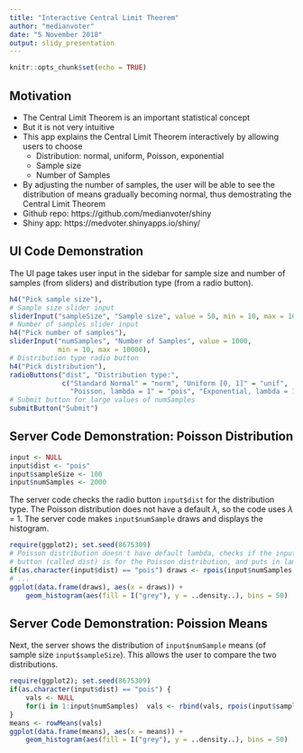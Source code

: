 ```yaml
---
title: "Interactive Central Limit Theorem"
author: "medianvoter"
date: "5 November 2018"
output: slidy_presentation
---
```

```r
knitr::opts_chunk$set(echo = TRUE)
```

## Motivation

- The Central Limit Theorem is an important statistical concept
- But it is not very intuitive  
- This app explains the Central Limit Theorem interactively by allowing users to choose
    - Distribution: normal, uniform, Poisson, exponential
    - Sample size
    - Number of Samples
- By adjusting the number of samples, the user will be able to see the distribution of means gradually becoming normal, thus demostrating the Central Limit Theorem
- Github repo: https://github.com/medianvoter/shiny
- Shiny app: https://medvoter.shinyapps.io/shiny/

## UI Code Demonstration
The UI page takes user input in the sidebar for sample size and number of samples (from sliders) and distribution type (from a radio button).
```r
h4("Pick sample size"),
# Sample size slider input
sliderInput("sampleSize", "Sample size", value = 50, min = 10, max = 100),
# Number of samples slider input
h4("Pick number of samples"),
sliderInput("numSamples", "Number of Samples", value = 1000, 
            min = 10, max = 10000),
# Distribution type radio button
h4("Pick distribution"),
radioButtons("dist", "Distribution type:",
             c("Standard Normal" = "norm", "Uniform [0, 1]" = "unif",
               "Poisson, lambda = 1" = "pois", "Exponential, lambda = 1" = "exp")),
# Submit button for large values of numSamples
submitButton("Submit")
```

## Server Code Demonstration: Poisson Distribution
```r
input <- NULL
input$dist <- "pois"
input$sampleSize <- 100
input$numSamples <- 2000
```
The server code checks the radio button `input$dist` for the distribution type. The Poisson distribution does not have a default $\lambda$, so the code uses $\lambda$ = 1. The server code makes `input$numSample` draws and displays the histogram.
```r
require(ggplot2); set.seed(8675309)
# Poisson distribution doesn't have default lambda, checks if the input radio 
# button (called dist) is for the Poisson distribution, and puts in lambda
if(as.character(input$dist) == "pois") draws <- rpois(input$numSamples, lambda = 1)
# ...
ggplot(data.frame(draws), aes(x = draws)) + 
    geom_histogram(aes(fill = I("grey"), y = ..density..), bins = 50)
```

## Server Code Demonstration: Poission Means
Next, the server shows the distribution of `input$numSample` means (of sample size `input$sampleSize`). This allows the user to compare the two distributions.
```r
require(ggplot2); set.seed(8675309)
if(as.character(input$dist) == "pois") {
    vals <- NULL
    for(i in 1:input$numSamples)  vals <- rbind(vals, rpois(input$sampleSize, lambda = 1))
}
means <- rowMeans(vals)
ggplot(data.frame(means), aes(x = means)) + 
    geom_histogram(aes(fill = I("grey"), y = ..density..), bins = 50)
```

